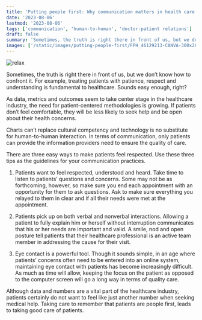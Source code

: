 ```yaml
---
title: 'Putting people first: Why communication matters in health care'
date: '2023-08-06'
lastmod: '2023-08-06'
tags: ['communication', 'human-to-human', 'doctor-patient relations']
draft: false
summary: 'Sometimes, the truth is right there in front of us, but we don’t know how to confront it. For example, treating patients with patience, respect and understanding is fundamental to healthcare. Sounds easy enough, right? As data, metrics and... '
images: ['/static/images/putting-people-first/FPH_46129213-CANVA-300x207.png']
---
```


![relax](/static/images/putting-people-first/FPH_46129213-CANVA-300x207.png)

Sometimes, the truth is right there in front of us, but we don’t know how to confront it. For example, treating patients with patience, respect and understanding is fundamental to healthcare. Sounds easy enough, right?

As data, metrics and outcomes seem to take center stage in the healthcare industry, the need for patient-centered methodologies is growing. If patients don’t feel comfortable, they will be less likely to seek help and be open about their health concerns.

Charts can’t replace cultural competency and technology is no substitute for human-to-human interaction. In terms of communication, only patients can provide the information providers need to ensure the quality of care.

There are three easy ways to make patients feel respected. Use these three tips as the guidelines for your communication practices.

1. Patients want to feel respected, understood and heard. Take time to listen to patients’ questions and concerns. Some may not be as forthcoming, however, so make sure you end each appointment with an opportunity for them to ask questions. Ask to make sure everything you relayed to them in clear and if all their needs were met at the appointment.

2. Patients pick up on both verbal and nonverbal interactions. Allowing a patient to fully explain him or herself without interruption communicates that his or her needs are important and valid. A smile, nod and open posture tell patients that their healthcare professional is an active team member in addressing the cause for their visit.

3. Eye contact is a powerful tool. Though it sounds simple, in an age where patients’ concerns often need to be entered into an online system, maintaining eye contact with patients has become increasingly difficult. As much as time will allow, keeping the focus on the patient as opposed to the computer screen will go a long way in terms of quality care.

Although data and numbers are a vital part of the healthcare industry, patients certainly do not want to feel like just another number when seeking medical help. Taking care to remember that patients are people first, leads to taking good care of patients.
